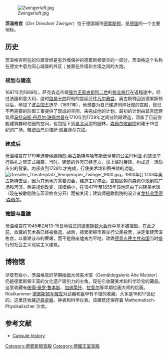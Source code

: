 {{noteTA
|1=zh-hans:茨; zh-hant:茲;
}}

[[Image:Zwingerluft.jpg|thumb]]

'''茨温格宫'''（''Der Dresdner Zwinger''）位于德国城市[[德累斯顿|德累斯顿]]，是[[德国|德国]]的一个主要地标。

==历史==
茨温格宫所在的位置曾经是有外墙保护的德累斯顿堡垒的一部分，茨温格这个名称在德文中意为同心城堡的外区；放置在外墙和主墙之间的大炮。

===规划与建造===
1687年到1689年，萨克森选帝侯[[奥古斯特二世_(波兰)|强力王奥古斯特二世]]的[[修业旅行|修业旅行]]在返程途中，经过法国和意大利，这时[[路易十四|路易十四]]将他的宫廷迁往[[凡尔赛宫|凡尔赛宫]]。奥古斯特回到德累斯顿以后，参加了[[波兰国王|波兰国王]]选举（1697年），他想要为自己建造同样壮观的宫殿，现已不再需要的防御工事提供了现成的空间，来完成他的计划。最初的计划由其宫廷建筑师[[马特乌斯·丹尼尔·珀佩尔曼|马特乌斯·丹尼尔·珀佩尔曼]]在1710年到1728年之间分阶段建造，涵盖了目前宫殿建筑群和花园的空间，也包括下到[[易北河|易北河]]边的园林，[[森佩尔歌剧院|森佩尔歌剧院]]和建于19世纪的广场。雕塑由[[巴尔塔萨·佩慕泽尔|巴尔塔萨·佩慕泽尔]]完成。

===建成后===
茨温格宫在1719年选帝侯[[奥古斯特三世_(波兰)|腓特烈·奥古斯特]]与哈布斯堡皇帝的公主玛利亚·约瑟法举行婚礼之际正式揭幕，当时，建筑的外壳已经竖立，加上临时展馆，构成这一活动突出的背景。内部直到1728年才完成，行使美术馆和图书馆的功能。 
[[Image:Dresden_Theaterplatz_Semperoper_Zwinger_1900.jpg|thumb]]，1900年]]
1733年奥古斯特去世，因为其他地方需要资金，建造工程停止。宫殿区朝向森佩尔歌剧院广场和河流。后来规划改变，规模缩小，在1847年至1855年该地区由于兴建美术馆（现在被歌剧院与茨温格宫分开）而被关闭；建筑师是歌剧院的设计者[[戈特弗里德·森佩尔|戈特弗里德·森佩尔]]。

===摧毁与重建===
茨温格宫在1945年2月13-15日地毯式的[[德累斯顿大轰炸|德累斯顿大轰炸]]中基本被摧毁，在此之前，收藏的艺术品已经被撤退。战后，德累斯顿市民举行公民投票，决定重建茨温格宫，以重建该市的荣耀，而不是将废墟夷为平地，改建[[德意志民主共和国|德意志民主共和国]]当时盛行的社会主义现实主义建筑。

==博物馆==

尽管有些小，茨温格宫的早期绘画大师美术馆（Gemäldegalerie Alte Meister）仍是德累斯顿丰富的文化遗产吸引力的主角。现在它收藏美术和科学珍宝的藏品。这里收藏有[[彼得·保罗·鲁本斯|彼得·保罗·鲁本斯]]、[[加纳莱托|加纳莱托]]、[[拉斐尔|拉斐尔]]等早期绘画大师的绘画。Rüstkammer [[德累斯顿军械库|德累斯顿军械库]]对武器和盔甲有不错的收藏，大多是16和17世纪的。这里还收藏[[迈森瓷器|迈森瓷器]]、钟表和科学仪表。该建筑还保存着 Mathematisch-Physikalischer 沙龙。

{{Commons|Dresdner Zwinger}}

==参考文献==
*[https://web.archive.org/web/20070927012157/http://www.skd-dresden.de/en/gebaeude/zwinger_mit_semperbau/geschichte.html Capsule history]

{{coord|51|03|11|N|13|44|02|E|region:DE-SN_type:landmark|display=title}}

{{Authority control}}
[[Category:德累斯顿宫殿|Category:德累斯顿宫殿]]
[[Category:德國王室宮殿|Category:德國王室宮殿]]